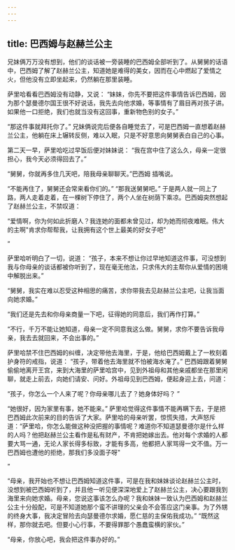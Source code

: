 ```yaml
---
---
---
```

title: 巴西姆与赵赫兰公主
---



兄妹俩万万没有想到，他们的谈话被一旁装睡的巴西姆全部听到了。从舅舅的话语中，巴西姆了解了赵赫兰公主，知道她是难得的美女，因而在心中燃起了爱情之火，但他没有立即坐起来，仍然躺在那里装睡。

萨里哈看看巴西姆没有动静，又说：
“妹妹，你先不要把这件事情告诉巴西姆，因为那个瑟曼德尔国王很不好说话，我先去向他求婚，等事情有了眉目再对孩子讲。如果他一口拒绝，我们也就当没有这回事，重新物色别的女子。”

“那这件事就拜托你了。”
兄妹俩说完后便各自睡觉去了，可是巴西姆一直想着赵赫兰公主，他躺在床上辗转反侧，难以入眠，只是不好意思向舅舅表白自己的心事。

第二天一早，萨里哈吃过早饭后便对妹妹说：
“我在宫中住了这么久，母亲一定很担心，我今天必须得回去了。”

“舅舅，你就再多住几天吧，陪我母亲聊聊天。”巴西姆
插嘴说。

“不能再住了，舅舅还会常来看你们的。”
“那我送舅舅吧。”
于是两人就一同上了路，两人走着走着，在一棵树下停住了，两个人坐在树荫下乘凉。巴西姆突然想起了赵赫兰公主，不禁叹道：

“爱情啊，你为何如此折磨人？我连她的面都未曾见过，却为她而彻夜难眠。伟大的主啊"肯求你帮帮我，让我拥有这个世上最美的好女子吧"

”

萨里哈听明白了一切，说道：
“孩子，本来不想让你过早地知道这件事，可没想到我与你母亲的谈话都被你听到了，现在毫无他法，只求伟大的主帮你从爱情的困境中解脱出来。”

“舅舅，我实在难以忍受这种相思的痛苦，求你带我去见赵赫兰公主吧，让我当面向她求婚。”

“我们还是先去和你母亲商量一下吧，征得她的同意后，我们再作打算。”

“不行，千万不能让她知道，母亲一定不同意我这么做。舅舅，求你不要告诉我母亲，我去去就回来，不会出事的。”

萨里哈禁不住巴西姆的纠缠，决定带他去海里，于是，他给巴西姆戴上了一枚刻着护身符的戒指，说道：
“孩子，带着他去海里就不怕被海水淹了。”
巴西姆跟着舅舅偷偷地离开王宫，来到大海里的萨里哈宫中，见到外祖母和其他亲戚都坐在那里闲聊，就走上前去，向她们请安、问好。外祖母见到巴西姆，便起身迎上去，问道：

“孩子，你怎么一个人来了呢？你母亲哪儿去了？她身体好吗？
”



“她很好，因为家里有事，她不能来。”
萨里哈觉得这件事情不能再瞒下去，于是把巴西姆此次前来的目的告诉了大家。萨里哈的母亲听罢，惊慌失措，大声怒斥道：“萨里哈，你怎么能做这种没把握的事情呢？难道你不知道瑟曼德尔是什么样的人吗？他把赵赫兰公主看作是私有财产，不肯把她嫁出去。他对每个求婚的人都要大骂一通，无论人家长得多标致，才能有多高，他都把人家骂得一文不值。万一巴西姆也遭他的拒绝，那我们多没面子呀"

”

“母亲，我开始也不想让巴西姆知道这件事，可是在我和妹妹谈论赵赫兰公主时，没想到被巴西姆听到了，并且他一听见便深深地爱上了赵赫兰公主，决心要跟我到海里来向她求婚。母亲，您说这事该怎么办呢？我和妹妹一致认为巴西姆和赵赫兰公主十分般配，可是不知道她那个蛮不讲理的父亲会不会答应这门亲事。为了外甥的终身大事，我决定冒险去向瑟曼德尔求婚，愿仁慈的主保佑我成功。”
“既然这样，那你就去吧。但要小心行事，不要得罪那个愚蠢蛮横的家伙。”

“母亲，你放心吧，我会把这件事办好的。”